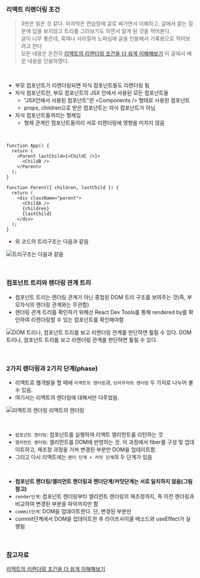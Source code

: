 ### 리액트 리렌더링 조건

> 3번은 읽은 것 같다. 마지막은 연습장에 글로 써가면서 이해하고, 글에서 묻는 질문에 답을 보지않고 트리를 그려보기도 하면서 알게 된 것을 적어본다.  
> 글이 너무 좋은데, 혹여나 사라질까 노파심에 글을 인용해서 기록용으로 적어보려고 한다  
> 모든 내용은 온전히 [리액트의 리렌더링 조건을 더 쉽게 이해해보기](https://velog.io/@mogulist/understanding-react-rerender-easily) 이 글에서 배운 내용을 인용하였다.

<br />

- 부모 컴포넌트가 리렌더링되면 자식 컴포넌트들도 리렌더링 됨
- 자식 컴포넌트란, 부모 컴포넌트의 JSX 안에서 사용된 모든 컴포넌트들
  - "JSX안에서 사용된 컴포넌트"란 \<Components /> 형태로 사용된 컴포넌트
  - props, children으로 받은 컴포넌트는 자식 컴포넌트가 아님
- 자식 컴포넌트들끼리는 형제임
  - 형제 관계인 컴포넌트들끼리 서로 리렌더링에 영향을 미치지 않음

<br />

```JSX
function App() {
  return (
    <Parent lastChild={<ChildC />}>
      <ChildB />
    </Parent>
  );
}

function Parent({ children, lastChild }) {
  return (
    <div className="parent">
      <ChildA />
      {children}
      {lastChild}
    </div>
  );
}
```

- 위 코드의 트리구조는 다음과 같음

![트리구조는 다음과 같음](./images/react-tree.png)

<br />

### 컴포넌트 트리와 렌더링 관계 트리

- 컴포넌트 트리는 렌더링 관계가 아닌 중첩된 DOM 트리 구조를 보여주는 것(즉, 부모자식의 렌더링 관계와는 무관함)
- 렌더링 관계 트리를 확인하기 위해선 React Dev Tools를 통해 rendered by를 확인하여 리렌더링할 수 있는 컴포넌트를 확인해야함

![DOM 트리나, 컴포넌트 트리를 보고 리렌더링 관계를 판단하면 틀릴 수 있다.](./images/tree-rendered-by.png)
DOM 트리나, 컴포넌트 트리를 보고 리렌더링 관계를 판단하면 틀릴 수 있다.

<br />

### 2가지 렌더링과 2가지 단계(phase)

- 리액트로 웹개발을 할 때에 `리액트의 렌더링`과, `브라우저의 렌더링` 두 가지로 나누어 볼 수 있음.
- 여기서는 리액트의 렌더링에 대해서만 다루었음.

![리액트의 렌더링](./images/react-rendering.png)
리액트의 렌더링

<br />

- `컴포넌트 렌더링`: 컴포넌트를 실행하여 리액트 엘리먼트를 리턴하는 것
- `엘리먼트 렌더링`: 엘리먼트를 DOM에 반영하는 것. 이 과정에서 fiber를 구성 및 업데이트하고, 재조정 과정을 거쳐 변경된 부분만 DOM을 업데이트함.
- 그리고 다시 리액트에는 `렌더 단계 + 커밋 단계`의 두 단계가 있음

<br />

- **컴포넌트 렌더링/엘리먼트 렌더링과 렌더단계/커밋단계는 서로 일치하지 않음(그림참고)**
- `render단계`: 컴포넌트 렌더링부터 엘리먼트 렌더링의 재조정까지, 즉 이전 렌더링과 비교하여 변경된 부분을 파악까지만 함
- `commit단계`: DOM을 업데이트한다. 단, 변경된 부분만
- commit단계에서 DOM을 업데이트한 후 라이프사이클 메소드와 useEffect가 실행됨

<br />

### 참고자료

[리액트의 리렌더링 조건을 더 쉽게 이해해보기](https://velog.io/@mogulist/understanding-react-rerender-easily)
